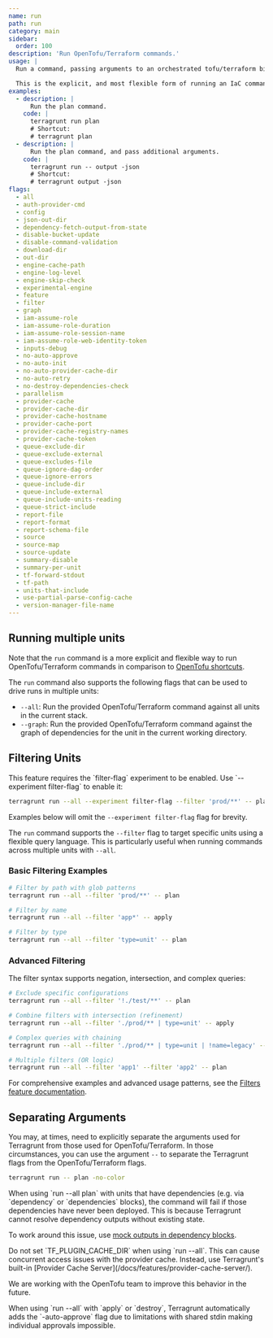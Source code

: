 ```yaml
---
name: run
path: run
category: main
sidebar:
  order: 100
description: 'Run OpenTofu/Terraform commands.'
usage: |
  Run a command, passing arguments to an orchestrated tofu/terraform binary.

  This is the explicit, and most flexible form of running an IaC command with Terragrunt. Shortcuts can be found in "terragrunt --help" for common use-cases.
examples:
  - description: |
      Run the plan command.
    code: |
      terragrunt run plan
      # Shortcut:
      # terragrunt plan
  - description: |
      Run the plan command, and pass additional arguments.
    code: |
      terragrunt run -- output -json
      # Shortcut:
      # terragrunt output -json
flags:
  - all
  - auth-provider-cmd
  - config
  - json-out-dir
  - dependency-fetch-output-from-state
  - disable-bucket-update
  - disable-command-validation
  - download-dir
  - out-dir
  - engine-cache-path
  - engine-log-level
  - engine-skip-check
  - experimental-engine
  - feature
  - filter
  - graph
  - iam-assume-role
  - iam-assume-role-duration
  - iam-assume-role-session-name
  - iam-assume-role-web-identity-token
  - inputs-debug
  - no-auto-approve
  - no-auto-init
  - no-auto-provider-cache-dir
  - no-auto-retry
  - no-destroy-dependencies-check
  - parallelism
  - provider-cache
  - provider-cache-dir
  - provider-cache-hostname
  - provider-cache-port
  - provider-cache-registry-names
  - provider-cache-token
  - queue-exclude-dir
  - queue-exclude-external
  - queue-excludes-file
  - queue-ignore-dag-order
  - queue-ignore-errors
  - queue-include-dir
  - queue-include-external
  - queue-include-units-reading
  - queue-strict-include
  - report-file
  - report-format
  - report-schema-file
  - source
  - source-map
  - source-update
  - summary-disable
  - summary-per-unit
  - tf-forward-stdout
  - tf-path
  - units-that-include
  - use-partial-parse-config-cache
  - version-manager-file-name
---
```



## Running multiple units

Note that the `run` command is a more explicit and flexible way to run OpenTofu/Terraform commands in comparison to [OpenTofu shortcuts](/docs/reference/cli/commands/opentofu-shortcuts).

The `run` command also supports the following flags that can be used to drive runs in multiple units:

- `--all`: Run the provided OpenTofu/Terraform command against all units in the current stack.
- `--graph`: Run the provided OpenTofu/Terraform command against the graph of dependencies for the unit in the current working directory.

## Filtering Units

<Aside type="tip" title="Experimental Feature">
This feature requires the `filter-flag` experiment to be enabled. Use `--experiment filter-flag` to enable it:

```bash
terragrunt run --all --experiment filter-flag --filter 'prod/**' -- plan
```

Examples below will omit the `--experiment filter-flag` flag for brevity.
</Aside>

The `run` command supports the `--filter` flag to target specific units using a flexible query language. This is particularly useful when running commands across multiple units with `--all`.

### Basic Filtering Examples

```bash
# Filter by path with glob patterns
terragrunt run --all --filter 'prod/**' -- plan

# Filter by name
terragrunt run --all --filter 'app*' -- apply

# Filter by type
terragrunt run --all --filter 'type=unit' -- plan
```

### Advanced Filtering

The filter syntax supports negation, intersection, and complex queries:

```bash
# Exclude specific configurations
terragrunt run --all --filter '!./test/**' -- plan

# Combine filters with intersection (refinement)
terragrunt run --all --filter './prod/** | type=unit' -- apply

# Complex queries with chaining
terragrunt run --all --filter './prod/** | type=unit | !name=legacy' -- plan

# Multiple filters (OR logic)
terragrunt run --all --filter 'app1' --filter 'app2' -- plan
```

<Aside type="tip" title="Learn More About Filtering">

For comprehensive examples and advanced usage patterns, see the [Filters feature documentation](/docs/features/filter).

</Aside>

## Separating Arguments

You may, at times, need to explicitly separate the arguments used for Terragrunt from those used for OpenTofu/Terraform. In those circumstances, you can use the argument `--` to separate the Terragrunt flags from the OpenTofu/Terraform flags.

```bash
terragrunt run -- plan -no-color
```

<Aside type="caution">
When using `run --all plan` with units that have dependencies (e.g. via `dependency` or `dependencies` blocks), the command will fail if those dependencies have never been deployed. This is because Terragrunt cannot resolve dependency outputs without existing state.

To work around this issue, use [mock outputs in dependency blocks](/docs/reference/hcl/blocks/#dependency).
</Aside>

<Aside type="caution">
Do not set `TF_PLUGIN_CACHE_DIR` when using `run --all`. This can cause concurrent access issues with the provider cache. Instead, use Terragrunt's built-in [Provider Cache Server](/docs/features/provider-cache-server/).

We are working with the OpenTofu team to improve this behavior in the future.
</Aside>

<Aside type="caution">
When using `run --all` with `apply` or `destroy`, Terragrunt automatically adds the `-auto-approve` flag due to limitations with shared stdin making individual approvals impossible.
</Aside>

